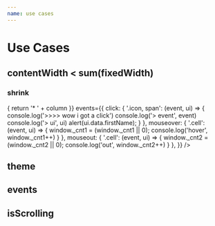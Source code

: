 ```yaml
---
name: use cases
---
```



# Use Cases

## contentWidth < sum(fixedWidth)

### shrink
<Styled>
      <WindowTable
        height={300}
        columns={columns}
        rows={rows}
        rowCount={1000}
        rowHeight={50}
        columnCount={10}
        columnWidth={150}
        fixedTopCount={1}
        fixedLeftCount={3}
        fixedRightCount={0}
        fixedBottomCount={0}
        overscanCount={2}
        guideline={true}
        renderHeader={(column) => {
          return '* ' + column
        }}
        events={{
          click: {
            '.icon, span': (event, ui) => {
              console.log('>>>> wow i got a click')
              console.log('> event', event)
              console.log('> ui', ui)
              alert(ui.data.firstName);
            }
          },
          mouseover: {
            '.cell': (event, ui) => {
              window._cnt1 = (window._cnt1 || 0);
              console.log('hover', window._cnt1++)
            }
          },
          mouseout: {
            '.cell': (event, ui) => {
              window._cnt2 = (window._cnt2 || 0);
              console.log('out', window._cnt2++)
            }
          },
        }}
      />
</Styled>

## theme

## events

## isScrolling